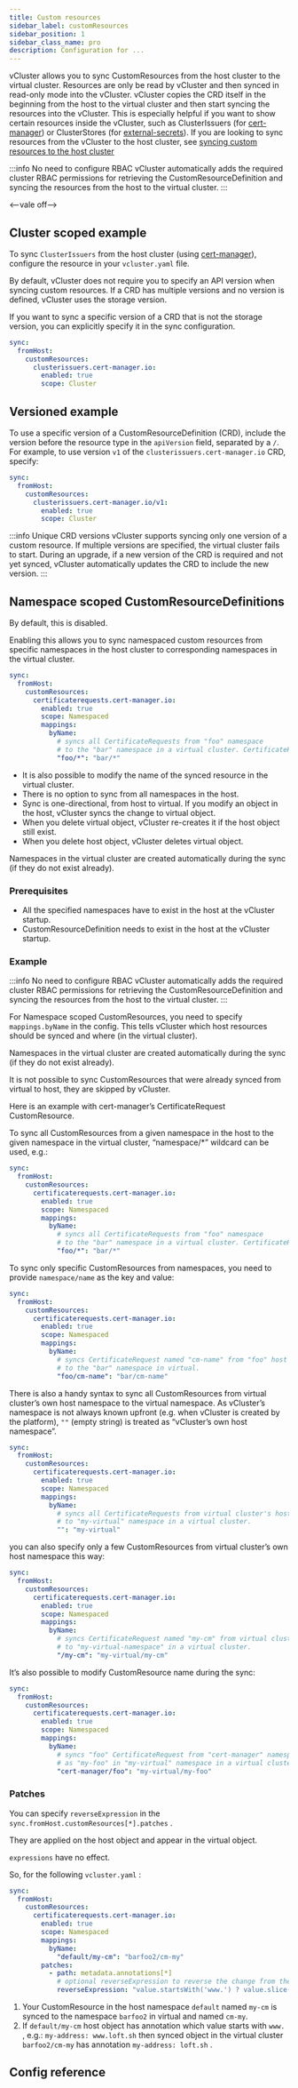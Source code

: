 ```yaml
---
title: Custom resources
sidebar_label: customResources
sidebar_position: 1
sidebar_class_name: pro
description: Configuration for ...
---
```



<ProAdmonition/>

vCluster allows you to sync CustomResources from the host cluster to the virtual cluster. Resources are only be read by vCluster and then synced in read-only mode into the vCluster. vCluster copies the CRD itself in the beginning from the host to the virtual cluster and then start syncing the resources into the vCluster. This is especially helpful if you want to show certain resources inside the vCluster, such as ClusterIssuers (for [cert-manager](https://cert-manager.io/)) or ClusterStores (for [external-secrets](https://external-secrets.io/latest/)).
If you are looking to sync resources from the vCluster to the host cluster, see [syncing custom resources to the host cluster](../to-host/advanced/custom-resources)

:::info No need to configure RBAC
vCluster automatically adds the required cluster RBAC permissions for retrieving the CustomResourceDefinition and syncing the resources from the host to the virtual cluster.
:::

<--vale off-->

## Cluster scoped example

To sync `ClusterIssuers` from the host cluster (using [cert-manager](https://cert-manager.io/)), configure the resource in your `vcluster.yaml` file.

By default, vCluster does not require you to specify an API version when syncing custom resources. If a CRD has multiple versions and no version is defined, vCluster uses the storage version.

If you want to sync a specific version of a CRD that is not the storage version, you can explicitly specify it in the sync configuration.

```yaml title="configure Cluster scoped CRD sync from host"
sync:
  fromHost:
    customResources:
      clusterissuers.cert-manager.io:
        enabled: true
        scope: Cluster
```

## Versioned example

To use a specific version of a CustomResourceDefinition (CRD), include the version before the resource type in the `apiVersion` field, separated by a `/`.
For example, to use version `v1` of the `clusterissuers.cert-manager.io` CRD, specify:

```yaml title="configure Cluster scoped CRD sync from host with version"
sync:
  fromHost:
    customResources:
      clusterissuers.cert-manager.io/v1:
        enabled: true
        scope: Cluster
```

:::info Unique CRD versions
vCluster supports syncing only one version of a custom resource. If multiple versions are specified, the virtual cluster fails to start.
During an upgrade, if a new version of the CRD is required and not yet synced, vCluster automatically updates the CRD to include the new version.
:::

<!-- vale Google.Headings = NO -->
## Namespace scoped CustomResourceDefinitions
<!-- vale Google.Headings = YES -->

By default, this is disabled.

Enabling this allows you to sync namespaced custom resources from specific namespaces in the host cluster to corresponding namespaces in the virtual cluster.

```yaml title="configure Namespace scoped CRD sync from host"
sync:
  fromHost:
    customResources:
      certificaterequests.cert-manager.io:
        enabled: true
        scope: Namespaced
        mappings:
          byName:
            # syncs all CertificateRequests from "foo" namespace
            # to the "bar" namespace in a virtual cluster. CertificateRequests names are unchanged.
            "foo/*": "bar/*"
```

- It is also possible to modify the name of the synced resource in the virtual cluster.
- There is no option to sync from all namespaces in the host.
- Sync is one-directional, from host to virtual. If you modify an object in the host, vCluster syncs the change to virtual object.
- When you delete virtual object, vCluster re-creates it if the host object still exist.
- When you delete host object, vCluster deletes virtual object.

Namespaces in the virtual cluster are created automatically during the sync (if they do not exist already).

### Prerequisites

* All the specified namespaces have to exist in the host at the vCluster startup.
* CustomResourceDefinition needs to exist in the host at the vCluster startup.

### Example

:::info No need to configure RBAC
vCluster automatically adds the required cluster RBAC permissions for retrieving the CustomResourceDefinition and syncing the resources from the host to the virtual cluster.
:::

For Namespace scoped CustomResources, you need to specify `mappings.byName` in the config. This tells vCluster which host resources should be synced and where (in the virtual cluster).

Namespaces in the virtual cluster are created automatically during the sync (if they do not exist already).

It is not possible to sync CustomResources that were already synced from virtual to host, they are skipped by vCluster.

Here is an example with cert-manager’s CertificateRequest CustomResource.

To sync all CustomResources from a given namespace in the host to the given namespace in the virtual cluster, “namespace/*” wildcard can be used, e.g.:

```yaml title="configure CustomResource sync from host namespace"
sync:
  fromHost:
    customResources:
      certificaterequests.cert-manager.io:
        enabled: true
        scope: Namespaced
        mappings:
          byName:
            # syncs all CertificateRequests from "foo" namespace
            # to the "bar" namespace in a virtual cluster. CertificateRequests names are unchanged.
            "foo/*": "bar/*"
```

To sync only specific CustomResources from namespaces, you need to provide `namespace/name` as the key and value:

```yaml title="configure CustomResource sync from host for one object"
sync:
  fromHost:
    customResources:
      certificaterequests.cert-manager.io:
        enabled: true
        scope: Namespaced
        mappings:
          byName:
            # syncs CertificateRequest named "cm-name" from "foo" host namespace
            # to the "bar" namespace in virtual.
            "foo/cm-name": "bar/cm-name"
```

There is also a handy syntax to sync all CustomResources from virtual cluster’s own host namespace to the virtual namespace. As vCluster’s namespace is not always known upfront (e.g. when vCluster is created by the platform), `""` (empty string) is treated as “vCluster’s own host namespace”.

```yaml title="configure CustomResource sync from host for virtual cluster's namespace"
sync:
  fromHost:
    customResources:
      certificaterequests.cert-manager.io:
        enabled: true
        scope: Namespaced
        mappings:
          byName:
            # syncs all CertificateRequests from virtual cluster's host namespace
            # to "my-virtual" namespace in a virtual cluster.
            "": "my-virtual"
```

you can also specify only a few CustomResources from virtual cluster’s own host namespace this way:

```yaml title="configure CustomResource sync from host for objects in virtual cluster's namespace"
sync:
  fromHost:
    customResources:
      certificaterequests.cert-manager.io:
        enabled: true
        scope: Namespaced
        mappings:
          byName:
            # syncs CertificateRequest named "my-cm" from virtual cluster's host namespace
            # to "my-virtual-namespace" in a virtual cluster.
            "/my-cm": "my-virtual/my-cm"
```

It’s also possible to modify CustomResource name during the sync:

```yaml title="configure CustomResource sync from host and modify name and namespace"
sync:
  fromHost:
    customResources:
      certificaterequests.cert-manager.io:
        enabled: true
        scope: Namespaced
        mappings:
          byName:
            # syncs "foo" CertificateRequest from "cert-manager" namespace in the host
            # as "my-foo" in "my-virtual" namespace in a virtual cluster.
            "cert-manager/foo": "my-virtual/my-foo"
```

### Patches

You can specify `reverseExpression` in the `sync.fromHost.customResources[*].patches` .

They are applied on the host object and appear in the virtual object.

`expressions` have no effect.

So, for the following `vcluster.yaml` :

```yaml title="configure CustomResource sync from host with patches"
sync:
  fromHost:
    customResources:
      certificaterequests.cert-manager.io:
        enabled: true
        scope: Namespaced
        mappings:
          byName:
            "default/my-cm": "barfoo2/cm-my"
        patches:
          - path: metadata.annotations[*]
            # optional reverseExpression to reverse the change from the host cluster
            reverseExpression: "value.startsWith('www.') ? value.slice(4) : value"
```

1. Your CustomResource in the host namespace `default` named `my-cm` is synced to the namespace `barfoo2` in virtual and named `cm-my`.
2. If `default/my-cm` host object has annotation which value starts with `www.` , e.g.: `my-address: www.loft.sh` then synced object in the virtual cluster `barfoo2/cm-my` has annotation `my-address: loft.sh` .


<NamespacedCustomResourcesExample/>

## Config reference

<CustomResourceDefinitions/>
